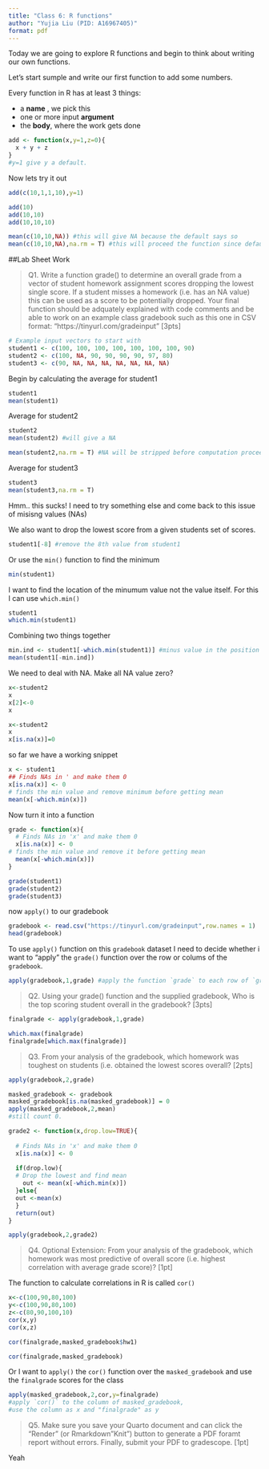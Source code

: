 ```yaml
---
title: "Class 6: R functions"
author: "Yujia Liu (PID: A16967405)"
format: pdf
---
```


Today we are going to explore R functions and begin to think about writing our own functions.

Let's start sumple and write our first function to add some numbers.

Every function in R has at least 3 things:

- a **name** , we pick this
- one or more input **argument**
- the **body**, where the work gets done

```r
add <- function(x,y=1,z=0){
  x + y + z
}
#y=1 give y a default. 
```

Now lets try it out

```r
add(c(10,1,1,10),y=1)
```
```r
add(10)
add(10,10)
add(10,10,10)

```

```r
mean(c(10,10,NA)) #this will give NA because the default says so
mean(c(10,10,NA),na.rm = T) #this will proceed the function since default is removed
```



##Lab Sheet Work

> Q1. Write a function grade() to determine an overall grade from a vector of student homework
assignment scores dropping the lowest single score. If a student misses a homework (i.e. has an
NA value) this can be used as a score to be potentially dropped. Your final function should be
adquately explained with code comments and be able to work on an example class gradebook
such as this one in CSV format: “https://tinyurl.com/gradeinput” [3pts]

```r
# Example input vectors to start with
student1 <- c(100, 100, 100, 100, 100, 100, 100, 90)
student2 <- c(100, NA, 90, 90, 90, 90, 97, 80)
student3 <- c(90, NA, NA, NA, NA, NA, NA, NA)
```

Begin by calculating the average for student1
```r
student1
mean(student1)
```

Average for student2
```r
student2
mean(student2) #will give a NA 

mean(student2,na.rm = T) #NA will be stripped before computation proceed
```

Average for student3

```r
student3
mean(student3,na.rm = T)
```

Hmm.. this sucks! I need to try something else and come back to this issue of misisng values (NAs)

We also want to drop the lowest score from a given students set of scores.

```r
student1[-8] #remove the 8th value from student1
```

Or use the `min()` function to find the minimum
```r
min(student1)
```

I want to find the location of the minumum value not the value itself. For this I can use `which.min()`
```r
student1
which.min(student1)
```

Combining two things together
```r
min.ind <- student1[-which.min(student1)] #minus value in the position that is the minimum
mean(student1[-min.ind])
```

We need to deal with NA. Make all NA value zero?

```r
x<-student2
x
x[2]<-0
x
```

```r
x<-student2
x
x[is.na(x)]=0

```

so far we have a working snippet
```r

x <- student1
## Finds NAs in ' and make them 0
x[is.na(x)] <- 0
# finds the min value and remove minimum before getting mean
mean(x[-which.min(x)])

```

Now turn it into a function
```r
grade <- function(x){
  # Finds NAs in 'x' and make them 0
  x[is.na(x)] <- 0
# finds the min value and remove it before getting mean
  mean(x[-which.min(x)])
}
```

```r
grade(student1)
grade(student2)
grade(student3)
```


now `apply()` to our gradebook
```r
gradebook <- read.csv("https://tinyurl.com/gradeinput",row.names = 1)
head(gradebook)

```

To use `apply()` function on this `gradebook` dataset I need to decide whether i want to "apply" the `grade()` function over the row or colums of the `gradebook`.
```r
apply(gradebook,1,grade) #apply the function `grade` to each row of `gradebook` dataset
```




> Q2. Using your grade() function and the supplied gradebook, Who is the top scoring student
overall in the gradebook? [3pts]

```r
finalgrade <- apply(gradebook,1,grade)

which.max(finalgrade)
finalgrade[which.max(finalgrade)]
```


>Q3. From your analysis of the gradebook, which homework was toughest on students (i.e. obtained
the lowest scores overall? [2pts]

```r
apply(gradebook,2,grade) 

```

```r
masked_gradebook <- gradebook
masked_gradebook[is.na(masked_gradebook)] = 0
apply(masked_gradebook,2,mean)
#still count 0.
```

```r
grade2 <- function(x,drop.low=TRUE){
  
  # Finds NAs in 'x' and make them 0
  x[is.na(x)] <- 0
  
  if(drop.low){
  # Drop the lowest and find mean
    out <- mean(x[-which.min(x)])
  }else{
  out <-mean(x)
  }
  return(out)
}

apply(gradebook,2,grade2) 

```




>Q4. Optional Extension: From your analysis of the gradebook, which homework was most
predictive of overall score (i.e. highest correlation with average grade score)? [1pt]

The function to calculate correlations in R is called `cor()`
```r
x<-c(100,90,80,100)
y<-c(100,90,80,100)
z<-c(80,90,100,10)
cor(x,y)
cor(x,z)
```

```r
cor(finalgrade,masked_gradebook$hw1)

cor(finalgrade,masked_gradebook)
```

Or
I want to `apply()` the `cor()` function over the `masked_gradebook` and use the `finalgrade` scores for the class

```r
apply(masked_gradebook,2,cor,y=finalgrade) 
#apply `cor()` to the column of masked_gradebook, 
#use the column as x and "finalgrade" as y
```


> Q5. Make sure you save your Quarto document and can click the “Render” (or Rmarkdown”Knit”) button to generate a PDF foramt report without errors. Finally, submit your PDF
to gradescope. [1pt]

Yeah